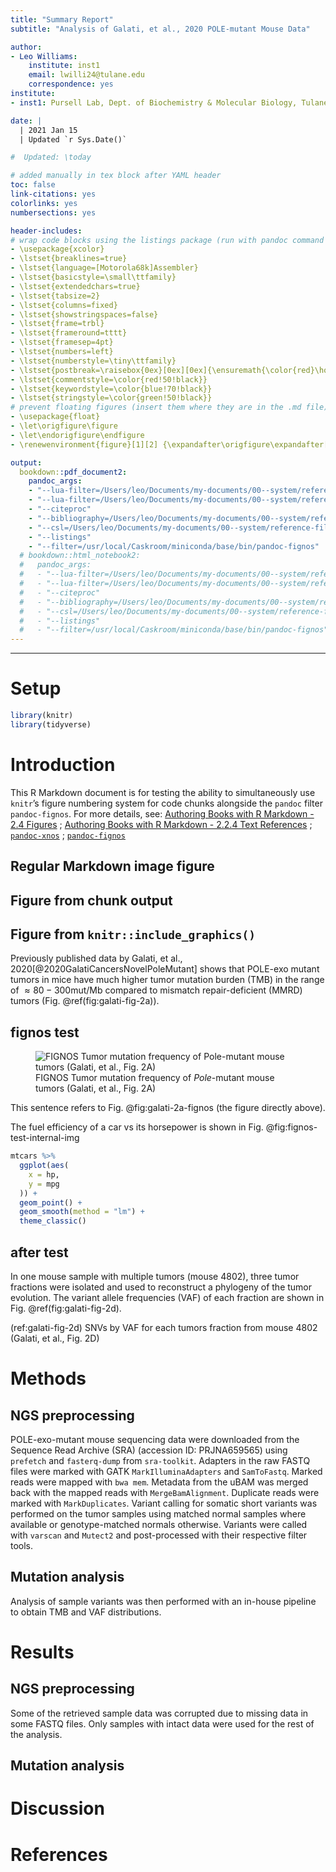 ```yaml
---
title: "Summary Report"
subtitle: "Analysis of Galati, et al., 2020 POLE-mutant Mouse Data"

author:
- Leo Williams:
    institute: inst1
    email: lwilli24@tulane.edu
    correspondence: yes
institute:
- inst1: Pursell Lab, Dept. of Biochemistry & Molecular Biology, Tulane University School of Medicine, New Orleans, LA, USA

date: |
  | 2021 Jan 15
  | Updated `r Sys.Date()`

#  Updated: \today

# added manually in tex block after YAML header
toc: false
link-citations: yes
colorlinks: yes
numbersections: yes

header-includes:
# wrap code blocks using the listings package (run with pandoc command that includes `--listings` command). looks cleaner. but makes highlighting mistakes, e.g. mistakes any '#' symbol as the start of a comment
- \usepackage{xcolor}
- \lstset{breaklines=true}
- \lstset{language=[Motorola68k]Assembler}
- \lstset{basicstyle=\small\ttfamily}
- \lstset{extendedchars=true}
- \lstset{tabsize=2}
- \lstset{columns=fixed}
- \lstset{showstringspaces=false}
- \lstset{frame=trbl}
- \lstset{frameround=tttt}
- \lstset{framesep=4pt}
- \lstset{numbers=left}
- \lstset{numberstyle=\tiny\ttfamily}
- \lstset{postbreak=\raisebox{0ex}[0ex][0ex]{\ensuremath{\color{red}\hookrightarrow\space}}}
- \lstset{commentstyle=\color{red!50!black}}
- \lstset{keywordstyle=\color{blue!70!black}}
- \lstset{stringstyle=\color{green!50!black}}
# prevent floating figures (insert them where they are in the .md file)
- \usepackage{float}
- \let\origfigure\figure
- \let\endorigfigure\endfigure
- \renewenvironment{figure}[1][2] {\expandafter\origfigure\expandafter[H]}{\endorigfigure}

output:
  bookdown::pdf_document2:
    pandoc_args:
    - "--lua-filter=/Users/leo/Documents/my-documents/00--system/reference-files/scholarly-metadata.lua"
    - "--lua-filter=/Users/leo/Documents/my-documents/00--system/reference-files/author-info-blocks.lua"
    - "--citeproc"
    - "--bibliography=/Users/leo/Documents/my-documents/00--system/reference-files/my-Zotero-library.bib"
    - "--csl=/Users/leo/Documents/my-documents/00--system/reference-files/ieee.csl"
    - "--listings"
    - "--filter=/usr/local/Caskroom/miniconda/base/bin/pandoc-fignos"
  # bookdown::html_notebook2:
  #   pandoc_args:
  #   - "--lua-filter=/Users/leo/Documents/my-documents/00--system/reference-files/scholarly-metadata.lua"
  #   - "--lua-filter=/Users/leo/Documents/my-documents/00--system/reference-files/author-info-blocks.lua"
  #   - "--citeproc"
  #   - "--bibliography=/Users/leo/Documents/my-documents/00--system/reference-files/my-Zotero-library.bib"
  #   - "--csl=/Users/leo/Documents/my-documents/00--system/reference-files/ieee.csl"
  #   - "--listings"
  #   - "--filter=/usr/local/Caskroom/miniconda/base/bin/pandoc-fignos"
---
```


------------------------------------------------------------------------

```{=tex}
\setcounter{tocdepth}{4}
\tableofcontents
\listoffigures
\listoftables
\newpage
```
\twocolumn

# Setup

```r
library(knitr)
library(tidyverse)
```

# Introduction

This R Markdown document is for testing the ability to simultaneously use `knitr`'s figure numbering system for code chunks alongside the `pandoc` filter `pandoc-fignos`. For more details, see: [Authoring Books with R Markdown - 2.4 Figures](https://bookdown.org/yihui/bookdown/figures.html) ; [Authoring Books with R Markdown - 2.2.4 Text References](https://bookdown.org/yihui/bookdown/markdown-extensions-by-bookdown.html#text-references) ; [`pandoc-xnos`](https://github.com/tomduck/pandoc-xnos) ; [`pandoc-fignos`](https://github.com/tomduck/pandoc-fignos)

## Regular Markdown image figure

## Figure from chunk output

## Figure from `knitr::include_graphics()`

Previously published data by Galati, et al., 2020[@2020GalatiCancersNovelPoleMutant] shows that POLE-exo mutant tumors in mice have much higher tumor mutation burden (TMB) in the range of $\approx80-300\text{mut/Mb}$ compared to mismatch repair-deficient (MMRD) tumors (Fig. \@ref(fig:galati-fig-2a)).

<!-- (ref:galati-fig-2a) Tumor mutation frequency of *Pole*-mutant mouse tumors (Galati, et al., Fig. 2A) -->

<!-- ```{r galati-fig-2a, echo=FALSE, fig.cap="(ref:galati-fig-2a)", out.width="100%", fig.align="center"} -->

<!-- knitr::include_graphics(path = "report--2021-01-15--mut-analysis-of-Galati-2020-data.assets/Galati-fig-2A.png") -->

<!-- ``` -->

## fignos test

![FIGNOS Tumor mutation frequency of *Pole*-mutant mouse tumors (Galati, et al., Fig. 2A)](report--2021-01-15--mut-analysis-of-Galati-2020-data.assets/Galati-fig-2A.png){#fig:galati-2a-fignos}

This sentence refers to Fig. @fig:galati-2a-fignos (the figure directly above).

<!-- The fuel efficiency of a car vs its horsepower is shown in Fig. @ref(fig:fignos-test-internal-img) -->

The fuel efficiency of a car vs its horsepower is shown in Fig. @fig:fignos-test-internal-img

<!-- (ref:fignos-test-internal-img) This is a figure generated in the document with R code. -->

<!-- ```{r fignos-test-internal-img, fig.cap="(ref:fignos-test-internal-img)", fig.align="center"} -->

<!-- (ref:fignos-test-internal-img) **Fuel efficiency** vs *horsepower* -->

```r
mtcars %>%
  ggplot(aes(
    x = hp,
    y = mpg
  )) +
  geom_point() +
  geom_smooth(method = "lm") +
  theme_classic()
```

## after test

In one mouse sample with multiple tumors (mouse 4802), three tumor fractions were isolated and used to reconstruct a phylogeny of the tumor evolution. The variant allele frequencies (VAF) of each fraction are shown in Fig. \@ref(fig:galati-fig-2d).

(ref:galati-fig-2d) SNVs by VAF for each tumors fraction from mouse 4802 (Galati, et al., Fig. 2D)

<!-- ```{r galati-fig-2d, echo=FALSE, fig.cap="(ref:galati-fig-2d)", out.width="100%", fig.align="center"} -->

<!-- knitr::include_graphics(path = "report--2021-01-15--mut-analysis-of-Galati-2020-data.assets/Galati-fig-2D.png") -->

<!-- ``` -->

# Methods

## NGS preprocessing

POLE-exo-mutant mouse sequencing data were downloaded from the Sequence Read Archive (SRA) (accession ID: PRJNA659565) using `prefetch` and `fasterq-dump` from `sra-toolkit`. Adapters in the raw FASTQ files were marked with GATK `MarkIlluminaAdapters` and `SamToFastq`. Marked reads were mapped with `bwa mem`. Metadata from the uBAM was merged back with the mapped reads with `MergeBamAlignment`. Duplicate reads were marked with `MarkDuplicates`. Variant calling for somatic short variants was performed on the tumor samples using matched normal samples where available or genotype-matched normals otherwise. Variants were called with `varscan` and `Mutect2` and post-processed with their respective filter tools.

## Mutation analysis

Analysis of sample variants was then performed with an in-house pipeline to obtain TMB and VAF distributions.

# Results

## NGS preprocessing

Some of the retrieved sample data was corrupted due to missing data in some FASTQ files. Only samples with intact data were used for the rest of the analysis.

## Mutation analysis

# Discussion

# References
